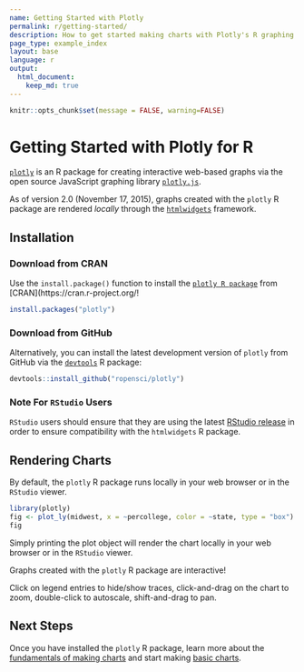 ```yaml
---
name: Getting Started with Plotly
permalink: r/getting-started/
description: How to get started making charts with Plotly's R graphing library.
page_type: example_index
layout: base
language: r
output:
  html_document:
    keep_md: true
---
```


```r
knitr::opts_chunk$set(message = FALSE, warning=FALSE)
```

# Getting Started with Plotly for R

[`plotly`](https://github.com/ropensci/plotly) is an R package for creating interactive web-based graphs via the open source JavaScript graphing library [`plotly.js`](http://plot.ly/javascript).

As of version 2.0 (November 17, 2015), graphs created with the `plotly` R package are rendered *locally* through the [`htmlwidgets`](http://www.htmlwidgets.org/) framework.

## Installation

### Download from CRAN

Use the `install.package()` function to install the [`plotly R package`](https://cran.r-project.org/web/packages/plotly/index.html) from [CRAN](https://cran.r-project.org/!

```r
install.packages("plotly")
```

### Download from GitHub

Alternatively, you can install the latest development version of `plotly` from GitHub via the [`devtools`](https://cran.r-project.org/web/packages/devtools/index.html) R package:

```r
devtools::install_github("ropensci/plotly")
```

### Note For `RStudio` Users

`RStudio` users should ensure that they are using the latest [RStudio release](https://www.rstudio.com/products/rstudio/download/) in order to ensure compatibility with the `htmlwidgets` R package.

## Rendering Charts

By default, the `plotly` R package runs locally in your web browser or in the `RStudio` viewer.

```r
library(plotly)
fig <- plot_ly(midwest, x = ~percollege, color = ~state, type = "box")
fig
```

Simply printing the plot object will render the chart locally in your web browser or in the `RStudio` viewer.

Graphs created with the `plotly` R package are interactive! 

Click on legend entries to hide/show traces, click-and-drag on the chart to zoom, double-click to autoscale, shift-and-drag to pan.

## Next Steps

Once you have installed the `plotly` R package, learn more about the [fundamentals of making charts](https://plot.ly/r/plotly-fundamentals/) and start making [basic charts](https://plot.ly/r/basic-charts/).